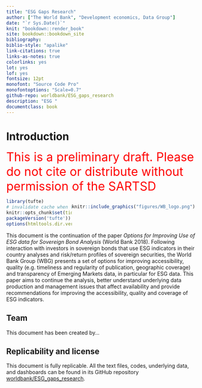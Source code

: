 ---
title: "ESG Gaps Research" 
author: ["The World Bank", "Development economics, Data Group"]
date: "`r Sys.Date()`" 
knit: "bookdown::render_book"
site: bookdown::bookdown_site 
bibliography:  
biblio-style: "apalike" 
link-citations: true
links-as-notes: true
colorlinks: yes
lot: yes
lof: yes
fontsize: 12pt
monofont: "Source Code Pro" 
monofontoptions: "Scale=0.7" 
github-repo: worldbank/ESG_gaps_research
description: "ESG " 
documentclass: book 
---

# Introduction {-}

<font color="red" size="6" >This is a preliminary draft. Please do not cite or distribute without permission of the SARTSD</font>

<div style= "float:right;position: relative;">
```{r echo=FALSE}
knitr::include_graphics("figures/WB_logo.png")
```
</div>

```{r setup1, include=FALSE}
library(tufte)
# invalidate cache when the tufte version changes
knitr::opts_chunk$set(tidy = FALSE, cache.extra = 
packageVersion('tufte'))
options(htmltools.dir.version = FALSE)
```

This document is the continuation of the paper _Options for Improving Use of ESG data for Sovereign Bond Analysis_ (World Bank 2018). Following interaction with investors in sovereign bonds that use ESG indicators in their country analyses and risk/return profiles of sovereign securities, the World Bank Group (WBG) presents a set of options for improving accessibility, quality (e.g. timeliness and regularity of publication, geographic coverage) and transparency of Emerging Markets data, in particular for ESG data. This paper aims to continue the analysis, better understand underlying data production and management issues that affect availability and provide recommendations for improving the accessibility, quality and coverage of ESG indicators.


## Team {-}

This document has been created by...

## Replicability and license {-}

This document is fully replicable. All the text files, codes, underlying data, and  dashboards can be found in its GitHub repository [worldbank/ESG_gaps_research](https://github.com/worldbank/ESG_gaps_research).

